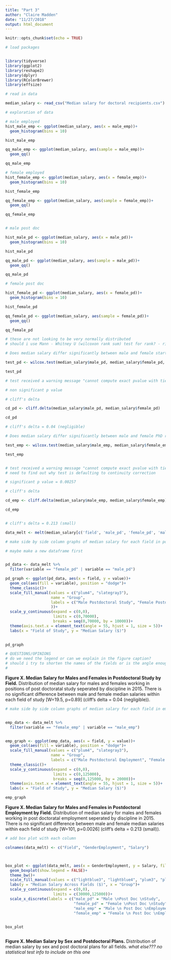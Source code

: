 ```yaml
---
title: "Part 3"
author: "Claire Madden"
date: "11/27/2018"
output: html_document
---
```


```r
knitr::opts_chunk$set(echo = TRUE)
```


```r
# load packages


library(tidyverse)
library(ggplot2)
library(reshape2)
library(dplyr)
library(RColorBrewer)
library(effsize)

# read in data

median_salary <- read_csv("Median salary for doctoral recipients.csv")

```

```r
# exploration of data

# male employed
hist_male_emp <- ggplot(median_salary, aes(x = male_emp))+
  geom_histogram(bins = 10)

hist_male_emp

qq_male_emp <- ggplot(median_salary, aes(sample = male_emp))+
  geom_qq()

qq_male_emp

# female employed
hist_female_emp <- ggplot(median_salary, aes(x = female_emp))+
  geom_histogram(bins = 10)

hist_female_emp

qq_female_emp <- ggplot(median_salary, aes(sample = female_emp))+
  geom_qq()

qq_female_emp


# male post doc

hist_male_pd <- ggplot(median_salary, aes(x = male_pd))+
  geom_histogram(bins = 10)

hist_male_pd

qq_male_pd <- ggplot(median_salary, aes(sample = male_pd))+
  geom_qq()

qq_male_pd

# female post doc

hist_female_pd <- ggplot(median_salary, aes(x = female_pd))+
  geom_histogram(bins = 10)

hist_female_pd

qq_female_pd <- ggplot(median_salary, aes(sample = female_pd))+
  geom_qq()

qq_female_pd

# these are not looking to be very normally distributed
# should i use Mann - Whitney U (wilcoxon rank sum) test for rank? - risk loss of resolution

```






```r
# Does median salary differ significantly between male and female starting postdoc positions?

test_pd <- wilcox.test(median_salary$male_pd, median_salary$female_pd, paired = TRUE)

test_pd

# test received a warning message "cannot compute exact pvalue with ties"

# non significant p value

# cliff's delta

cd_pd <- cliff.delta(median_salary$male_pd, median_salary$female_pd)

cd_pd

# cliff's delta = 0.04 (negligible)

```



```r
# Does median salary differ significantly between male and female PhD recipients in non-postdoc employment positions?

test_emp <- wilcox.test(median_salary$male_emp, median_salary$female_emp, paired = TRUE)

test_emp


# test received a warning message "cannot compute exact pvalue with ties"
# need to find out why test is defaulting to continuity correction

# significant p value = 0.00257 

# cliff's delta

cd_emp <- cliff.delta(median_salary$male_emp, median_salary$female_emp)

cd_emp


# cliff's delta = 0.213 (small)

```




```r

data_melt <- melt(median_salary[c('field', 'male_pd', 'female_pd', 'male_emp', 'female_emp')], id.vars = 1)

```


```r
# make side by side column graphs of median salary for each field in post doc

# maybe make a new dataframe first


pd_data <- data_melt %>% 
  filter(variable == "female_pd" | variable == "male_pd")

pd_graph <- ggplot(pd_data, aes(x = field, y = value))+
  geom_col(aes(fill = variable), position = "dodge")+
  theme_classic()+
  scale_fill_manual(values = c("plum4", "slategray3"),
                    name = "Group",
                    labels = c("Male Postdoctoral Study", "Female Postdoctoral Study"
                    ))+
  scale_y_continuous(expand = c(0,0),
                     limits = c(0,70000),
                     breaks = seq(0,70000, by = 10000))+ 
  theme(axis.text.x = element_text(angle = 55, hjust = 1, size = 5))+
  labs(x = "Field of Study", y = "Median Salary ($)")
  

pd_graph

# QUESTIONS/OPINIONS
# do we need the legend or can we explain in the figure caption?
# should i try to shorten the names of the fields or is the angle enough?
# 
```

**Figure X. Median Salary for Males and Females in Postdoctoral Study by Field.** Distribution of median salary for males and females working in positions of post doctoratal study seperated by discipline in 2015. There is no significant difference between male and female median salaries within each field of study [W=19.5, p=0.89] (cliff's delta = 0.04 (negligible)). 


```r
# make side by side column graphs of median salary for each field in employed


emp_data <- data_melt %>% 
  filter(variable == "female_emp" | variable == "male_emp")


emp_graph <- ggplot(emp_data, aes(x = field, y = value))+
  geom_col(aes(fill = variable), position = "dodge")+
  scale_fill_manual(values = c("plum4", "slategray3"),
                    name = "Group",
                    labels = c("Male Postdoctoral Employment", "Female Postdoctoral Employment"))+
  theme_classic()+
  scale_y_continuous(expand = c(0,0),
                     limits = c(0,125000),
                     breaks = seq(0,125000, by = 20000))+ 
  theme(axis.text.x = element_text(angle = 55, hjust = 1, size = 5))+
  labs(x = "Field of Study", y = "Median Salary ($)")

emp_graph

```

**Figure X. Median Salary for Males and Females in Postdoctoral Employment by Field.** Distribution of median salary for males and females working in post doctoratal employment seperated by discipline in 2015. There is no significant difference between male and female median salaries within each field of study [W=101, p=0.0026] (cliff's delta = 0.213 (small)). 



```r
# add box plot with each column

colnames(data_melt) <- c("Field", "GenderEmployment", "Salary")



box_plot <- ggplot(data_melt, aes(x = GenderEmployment, y = Salary, fill = GenderEmployment))+
  geom_boxplot(show.legend = FALSE)+
  theme_bw()+
  scale_fill_manual(values = c("lightblue3", "lightblue4", "plum3", "plum4"))+
  labs(y = "Median Salary Across Fields ($)", x = "Group")+
  scale_y_continuous(expand = c(0,0),
                     limits = c(30000,125000))+
  scale_x_discrete(labels = c("male_pd" = "Male \nPost Doc \nStudy",
                              "female_pd" = "Female \nPost Doc \nStudy",
                              "male_emp" = "Male \n Post Doc \nEmployment",
                              "female_emp" = "Female \n Post Doc \nEmployment"))
  

box_plot



```

**Figure X. Median Salary by Sex and Postdoctoral Plans.** Distribution of median salary by sex and post doctoral plans for all fields. *what else??? no statistical test info to include on this one*



